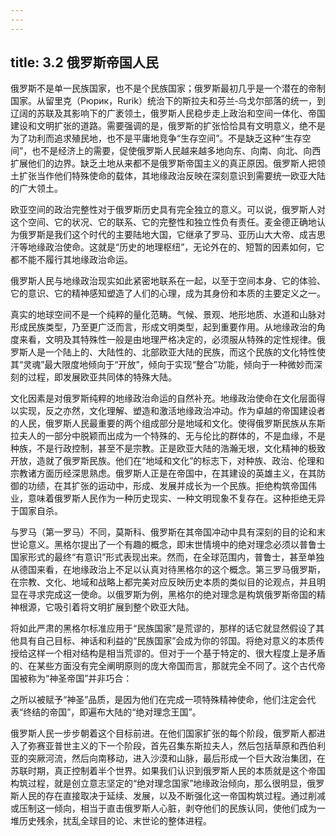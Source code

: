 ```yaml
---
---
---
```

title: 3.2 俄罗斯帝国人民
---



俄罗斯不是单一民族国家，也不是个民族国家；俄罗斯最初几乎是一个潜在的帝制国家。从留里克（Рюрик，Rurik）统治下的斯拉夫和芬兰‑乌戈尔部落的统一，到辽阔的苏联及其影响下的广袤领土，俄罗斯人民稳步走上政治和空间一体化、帝国建设和文明扩张的道路。需要强调的是，俄罗斯的扩张恰恰具有文明意义，绝不是为了功利而追求殖民地，也不是平庸地竞争“生存空间”。不是缺乏这种“生存空间”，也不是经济上的需要，促使俄罗斯人民越来越多地向东、向南、向北、向西扩展他们的边界。缺乏土地从来都不是俄罗斯帝国主义的真正原因。俄罗斯人把领土扩张当作他们特殊使命的载体，其地缘政治反映在深刻意识到需要统一欧亚大陆的广大领土。

欧亚空间的政治完整性对于俄罗斯历史具有完全独立的意义。可以说，俄罗斯人对这个空间、它的状况、它的联系、它的完整性和独立性负有责任。麦金德正确地认为俄罗斯是我们这个时代的主要陆地大国，它继承了罗马、亚历山大大帝、成吉思汗等地缘政治使命。这就是“历史的地理枢纽”，无论外在的、短暂的因素如何，它都不能不履行其地缘政治命运。

俄罗斯人民与地缘政治现实如此紧密地联系在一起，以至于空间本身、它的体验、它的意识、它的精神感知塑造了人们的心理，成为其身份和本质的主要定义之一。

真实的地球空间不是一个纯粹的量化范畴。气候、景观、地形地质、水道和山脉对形成民族类型，乃至更广泛而言，形成文明类型，起到重要作用。从地缘政治的角度来看，文明及其特殊性一般是由地理严格决定的，必须服从特殊的定性规律。俄罗斯人是一个陆上的、大陆性的、北部欧亚大陆的民族，而这个民族的文化特性使其“灵魂”最大限度地倾向于“开放”，倾向于实现“整合”功能，倾向于一种微妙而深刻的过程，即发展欧亚共同体的特殊大陆。

文化因素是对俄罗斯纯粹的地缘政治命运的自然补充。地缘政治使命在文化层面得以实现，反之亦然，文化理解、塑造和激活地缘政治冲动。作为卓越的帝国建设者的人民，俄罗斯人民最重要的两个组成部分是地域和文化。使得俄罗斯民族从东斯拉夫人的一部分中脱颖而出成为一个特殊的、无与伦比的群体的，不是血缘，不是种族，不是行政控制，甚至不是宗教。正是欧亚大陆的浩瀚无垠，文化精神的极致开放，造就了俄罗斯民族。他们在“地域和文化”的标志下，对种族、政治、伦理和宗教诸方面历经深思熟虑。俄罗斯人正是在帝国中，在其建设的英雄主义，在其防御的功绩，在其扩张的运动中，形成、发展并成长为一个民族。拒绝构筑帝国伟业，意味着俄罗斯人民作为一种历史现实、一种文明现象不复存在。这种拒绝无异于国家自杀。

与罗马（第一罗马）不同，莫斯科、俄罗斯在其帝国冲动中具有深刻的目的论和末世论意义。黑格尔提出了一个有趣的概念，即末世情境中的绝对理念必须以普鲁士国家形式的最终“有意识”形式表现出来。然而，在全球范围内，普鲁士，甚至单独从德国来看，在地缘政治上不足以认真对待黑格尔的这个概念。第三罗马俄罗斯，在宗教、文化、地域和战略上都完美对应反映历史本质的类似目的论观点，并且明显在寻求完成这一使命。以俄罗斯为例，黑格尔的绝对理念是构筑俄罗斯帝国的精神根源，它吸引着将文明扩展到整个欧亚大陆。

将如此严肃的黑格尔标准应用于“民族国家”是荒谬的，那样的话它就显然假设了其他具有自己目标、神话和利益的“民族国家”会成为你的邻国。将绝对意义的本质传授给这样一个相对结构是相当荒谬的。但对于一个基于特定的、很大程度上是矛盾的、在某些方面没有完全阐明原则的庞大帝国而言，那就完全不同了。这个古代帝国被称为“神圣帝国”并非巧合：

之所以被赋予“神圣”品质，是因为他们在完成一项特殊精神使命，他们注定会代表“终结的帝国”，即遍布大陆的“绝对理念王国”。

俄罗斯人民一步步朝着这个目标前进。在他们国家扩张的每个阶段，俄罗斯人都进入了弥赛亚普世主义的下一个阶段，首先召集东斯拉夫人，然后包括草原和西伯利亚的突厥河流，然后向南移动，进入沙漠和山脉，最后形成一个巨大政治集团，在苏联时期，真正控制着半个世界。如果我们认识到俄罗斯人民的本质就是这个帝国构筑过程，就是创立意志坚定的“绝对理念国家”地缘政治倾向，那么很明显，俄罗斯人民的存在直接取决于延续、发展，以及不断强化这一帝国构筑过程。通过削减或压制这一倾向，相当于直击俄罗斯人心脏，剥夺他们的民族认同，使他们成为一堆历史残余，扰乱全球目的论、末世论的整体进程。